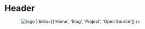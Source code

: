 

<Meta title="Header" component={Header} />

# Header

<Preview>
  <Story name="default">
    <Header
      logo={<div className="flex items-center">
              <img src={logo} alt="logo" />
              <Logo accent="blue-500" text="Haseeb" />
            </div>}
      links={['Home', 'Blog', 'Project', 'Open Source']}
    />
  </Story>
</Preview>
